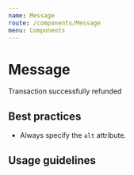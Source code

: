 ```yaml
---
name: Message
route: /components/Message
menu: Components
---
```



# Message

<Playground>
  <Message>
    <MessageIcon>
      <HelpIcon />
    </MessageIcon>
    <Heading size={Heading.KILO} element="h4" margin={false}>
      Transaction successfully refunded
    </Heading>
  </Message>
</Playground>

## Best practices

- Always specify the `alt` attribute.

## Usage guidelines
